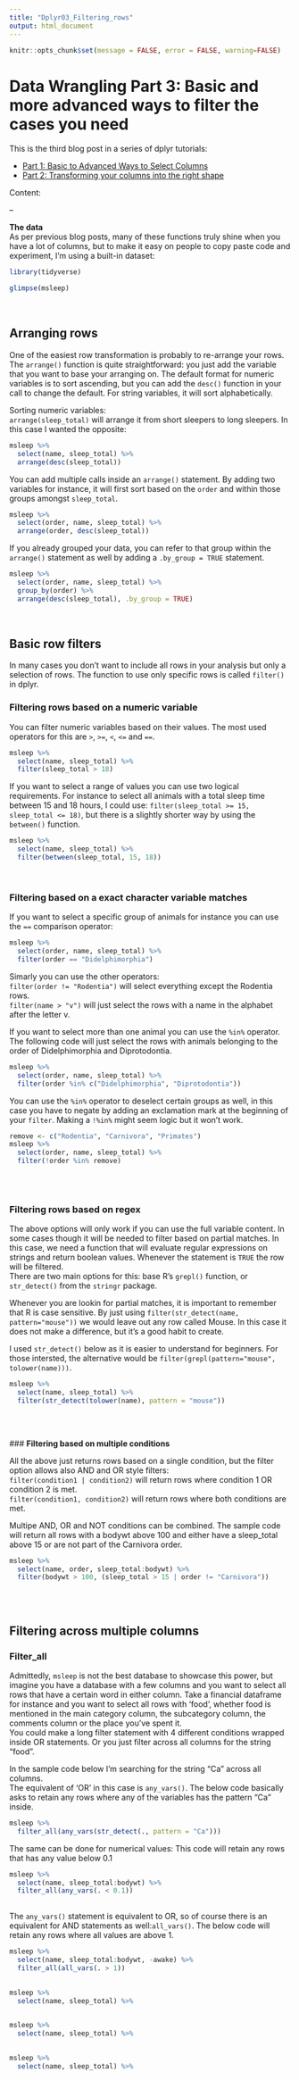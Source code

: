 ```yaml
---
title: "Dplyr03_Filtering_rows"
output: html_document
---
```


```r
knitr::opts_chunk$set(message = FALSE, error = FALSE, warning=FALSE)
```


# Data Wrangling Part 3: Basic and more advanced ways to filter the cases you need

This is the third blog post in a series of dplyr tutorials:

* [Part 1: Basic to Advanced Ways to Select Columns](https://suzanbaert.netlify.com/2018/01/dplyr-tutorial-1/)
* [Part 2: Transforming your columns into the right shape](https://suzan.rbind.io/2018/02/dplyr-tutorial-2/)


Content:  

--


**The data**  
As per previous blog posts, many of these functions truly shine when you have a lot of columns, but to make it easy on people to copy paste code and experiment, I'm using a built-in dataset:
```r
library(tidyverse)

glimpse(msleep)
```
<br>


## **Arranging rows**

One of the easiest row transformation is probably to re-arrange your rows. The `arrange()` function is quite straightforward: you just add the variable that you want to base your arranging on. The default format for numeric variables is to sort ascending, but you can add the `desc()` function in your call to change the default. For string variables, it will sort alphabetically.

Sorting numeric variables:  
`arrange(sleep_total)` will arrange it from short sleepers to long sleepers. In this case I wanted the opposite:

```r
msleep %>% 
  select(name, sleep_total) %>% 
  arrange(desc(sleep_total))
```


You can add multiple calls inside an `arrange()` statement. By adding two variables for instance, it will first sort based on the `order` and within those groups amongst `sleep_total`. 

```r
msleep %>% 
  select(order, name, sleep_total) %>% 
  arrange(order, desc(sleep_total))
```

If you already grouped your data, you can refer to that group within the `arrange()` statement as well by adding a `.by_group = TRUE` statement.

```r
msleep %>% 
  select(order, name, sleep_total) %>% 
  group_by(order) %>% 
  arrange(desc(sleep_total), .by_group = TRUE)
```
<br>


## **Basic row filters**

In many cases you don't want to include all rows in your analysis but only a selection of rows. The function to use only specific rows is called `filter()` in dplyr. 

### **Filtering rows based on a numeric variable**

You can filter numeric variables based on their values. The most used operators for this are `>`, `>=`, `<`, `<=` and `==`.  

```r
msleep %>% 
  select(name, sleep_total) %>% 
  filter(sleep_total > 18)
```

If you want to select a range of values you can use two logical requirements. For instance to select all animals with a total sleep time between 15 and 18 hours, I could use: `filter(sleep_total >= 15, sleep_total <= 18)`, but there is a slightly shorter way by using the `between()` function.

```r
msleep %>% 
  select(name, sleep_total) %>% 
  filter(between(sleep_total, 15, 18))
```
<br>

### **Filtering based on a exact character variable matches**

If you want to select a specific group of animals  for instance you can use the `==` comparison operator:


```r
msleep %>% 
  select(order, name, sleep_total) %>% 
  filter(order == "Didelphimorphia")
```

Simarly you can use the other operators:  
`filter(order != "Rodentia")` will select everything except the Rodentia rows.  
`filter(name > "v")` will just select the rows with a name in the alphabet after the letter v.  
  
If you want to select more than one animal you can use the `%in%` operator. The following code will just select the rows with animals belonging to the order of Didelphimorphia and Diprotodontia.  

```r
msleep %>% 
  select(order, name, sleep_total) %>% 
  filter(order %in% c("Didelphimorphia", "Diprotodontia"))
```

You can use the `%in%` operator to deselect certain groups as well, in this case you have to negate by adding an exclamation mark at the beginning of your `filter`. Making a `!%in%` might seem logic but it won't work.

```r
remove <- c("Rodentia", "Carnivora", "Primates")
msleep %>% 
  select(order, name, sleep_total) %>% 
  filter(!order %in% remove)
  
```

<br>

### **Filtering rows based on regex**

The above options will only work if you can use the full variable content. In some cases though it will be needed to filter based on partial matches. In this case, we need a function that will evaluate regular expressions on strings and return boolean values. Whenever the statement is `TRUE` the row will be filtered.  
There are two main options for this: base R's `grepl()` function, or `str_detect()` from the `stringr` package. 

Whenever you are lookin for partial matches, it is important to remember that R is case sensitive. By just using `filter(str_detect(name, pattern="mouse"))` we would leave out any row called Mouse. In this case it does not make a difference, but it's a good habit to create. 

I used `str_detect()` below as it is easier to understand for beginners. For those intersted, the alternative would be `filter(grepl(pattern="mouse", tolower(name)))`.  

```r
msleep %>% 
  select(name, sleep_total) %>% 
  filter(str_detect(tolower(name), pattern = "mouse"))

  
```

<br>
### **Filtering based on multiple conditions**

All the above just returns rows based on a single condition, but the filter option allows also AND and OR style filters:  
`filter(condition1 | condition2)` will return rows where condition 1 OR condition 2 is met.   
`filter(condition1, condition2)` will return rows where both conditions are met.  
  
Multipe AND, OR and NOT conditions can be combined. The sample code will return all rows with a bodywt above 100 and either have a sleep_total above 15 or are not part of the Carnivora order.

```r
msleep %>% 
  select(name, order, sleep_total:bodywt) %>% 
  filter(bodywt > 100, (sleep_total > 15 | order != "Carnivora"))
  
```

<br>

## **Filtering across multiple columns**

### **Filter_all**

Admittedly, `msleep` is not the best database to showcase this power, but imagine you have a database with a few columns and you want to select all rows that have a certain word in either column. Take a financial dataframe for instance and you want to select all rows with 'food', whether food is mentioned in the main category column, the subcategory column, the comments column or the place you've spent it.  
You could make a long filter statement with 4 different conditions wrapped inside OR statements. Or you just filter across all columns for the string "food".  

In the sample code below I'm searching for the string "Ca" across all columns.  
The equivalent of 'OR' in this case is `any_vars()`. The below code basically asks to retain any rows where any of the variables has the pattern "Ca" inside.


```r
msleep %>% 
  filter_all(any_vars(str_detect(., pattern = "Ca")))
```


The same can be done for numerical values:
This code will retain any rows that has any value below 0.1


```r
msleep %>%  
  select(name, sleep_total:bodywt) %>% 
  filter_all(any_vars(. < 0.1))
  
```

The `any_vars()` statement is equivalent to OR, so of course there is an equivalent for AND statements as well:`all_vars()`.
The below code will retain any rows where all values are above 1.

```r
msleep %>%  
  select(name, sleep_total:bodywt, -awake) %>% 
  filter_all(all_vars(. > 1))
  
```




```r
msleep %>% 
  select(name, sleep_total) %>% 
  
```





```r
msleep %>% 
  select(name, sleep_total) %>% 
  
```





```r
msleep %>% 
  select(name, sleep_total) %>% 
  
```




